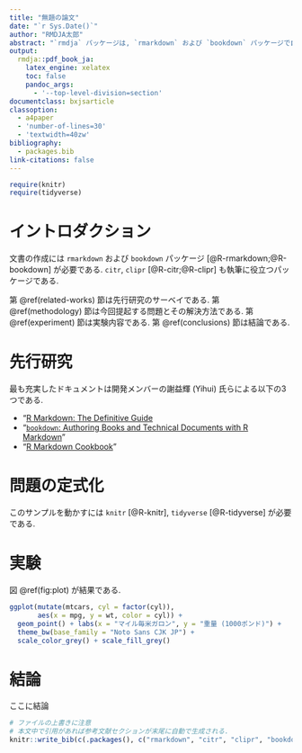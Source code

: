 ```yaml
---
title: "無題の論文"
date: "`r Sys.Date()`"
author: "RMDJA太郎"
abstract: "`rmdja` パッケージは, `rmarkdown` および `bookdown` パッケージで自然なレイアウトの日本語文書を作成する際に必要な煩雑な設定を自動で行い, ユーザーの負担を軽減するために作成されたパッケージである."
output:
  rmdja::pdf_book_ja:
    latex_engine: xelatex
    toc: false
    pandoc_args:
      - '--top-level-division=section'
documentclass: bxjsarticle
classoption:
  - a4paper
  - 'number-of-lines=30'
  - 'textwidth=40zw'
bibliography: 
  - packages.bib
link-citations: false
---
```


\newpage

```r
require(knitr)
require(tidyverse)
```

# イントロダクション {#introduction}

文書の作成には `rmarkdown` および `bookdown` パッケージ [@R-rmarkdown;@R-bookdown] が必要である. `citr`, `clipr` [@R-citr;@R-clipr] も執筆に役立つパッケージである.

第 \@ref(related-works) 節は先行研究のサーベイである.
第 \@ref(methodology) 節は今回提起する問題とその解決方法である.
第 \@ref(experiment) 節は実験内容である.
第 \@ref(conclusions) 節は結論である.

# 先行研究 {#related-works}

最も充実したドキュメントは開発メンバーの謝益輝 (Yihui) 氏らによる以下の3つである.

* "[R Markdown: The Definitive Guide](https://bookdown.org/yihui/rmarkdown/)
* "[`bookdown`: Authoring Books and Technical Documents with R Markdown](https://bookdown.org/yihui/bookdown/)"
* "[R Markdown Cookbook](https://bookdown.org/yihui/rmarkdown-cookbook/)"


# 問題の定式化 {#methodology}

このサンプルを動かすには `knitr` [@R-knitr], `tidyverse` [@R-tidyverse] が必要である.

# 実験 {#experiment}

図 \@ref(fig:plot) が結果である.

```r
ggplot(mutate(mtcars, cyl = factor(cyl)),
       aes(x = mpg, y = wt, color = cyl)) +
  geom_point() + labs(x = "マイル毎米ガロン", y = "重量 (1000ポンド)") +
  theme_bw(base_family = "Noto Sans CJK JP") +
  scale_color_grey() + scale_fill_grey()
```

# 結論 {#conclusions}

ここに結論

<!-- 参考文献 -->
<!-- コメントはこのように HTMLの記法を使う. tex の % は使えない -->

```r
# ファイルの上書きに注意
# 本文中で引用があれば参考文献セクションが末尾に自動で生成される.
knitr::write_bib(c(.packages(), c("rmarkdown", "citr", "clipr", "bookdown")), file = 'packages.bib')
```
